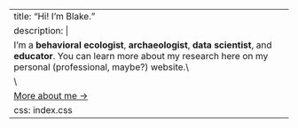 ---
title: "Hi! I'm Blake."
description: |
  I'm a **behavioral ecologist**, **archaeologist**, **data scientist**, and **educator**. You can learn more about my research here on my personal (professional, maybe?) website.\
  \
  [More about me &rarr;](about.qmd)
css: index.css
---